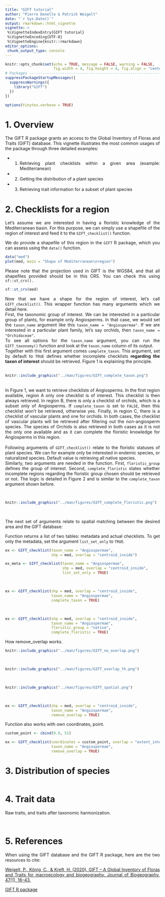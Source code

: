 ```yaml
---
title: "GIFT tutorial"
author: "Pierre Denelle & Patrick Weigelt"
date: "`r Sys.Date()`"
output: rmarkdown::html_vignette
vignette: >
 %\VignetteIndexEntry{GIFT tutorial}
 %\VignetteEncoding{UTF-8} 
 %\VignetteEngine{knitr::rmarkdown}
editor_options: 
 chunk_output_type: console
---
```


<style>
body {
text-align: justify}
</style>

```r

knitr::opts_chunk$set(echo = TRUE, message = FALSE, warning = FALSE,
                      fig.width = 4, fig.height = 4, fig.align = "center")
# Packages --------------------------------------------------------------------
suppressPackageStartupMessages({
  suppressWarnings({
    library("GIFT")
  })
})

options(tinytex.verbose = TRUE)
```

# 1. Overview

The GIFT R package grants an access to the Global Inventory of Floras and
Traits (GIFT) database. This vignette illustrates the most common usages of
the package through three detailed examples:

- 1. Retrieving plant checklists within a given area (example: Mediterranean)
- 2. Getting the distribution of a plant species
- 3. Retrieving trait information for a subset of plant species

\newpage

# 2. Checklists for a region

Let's assume we are interested in having a floristic knowledge of the
Mediterranean basin. For this purpose, we can simply use a shapefile of the
region of interest and feed it to the `GIFT_checklist()` function.  

We do provide a shapefile of this region in the `GIFT` R package, which you
can assess using the `data()` function.

```r
data("med")
plot(med, main = "Shape of Mediterranean\nregion")
```

Please note that the projection used in GIFT is the WGS84, and that all
shapefiles provided should be in this CRS. You can check this using
`sf::st_crs().`

```r
sf::st_crs(med)
```

Now that we have a shape for the region of interest, let's call
`GIFT_checklist()`. This wrapper function has many arguments which we detail
here.
<br>
First, the taxonomic group of interest. We can be interested in a particular
group of plants, for example only Angiosperms. In that case, we would set the
`taxon_name` argument like this `taxon_name = "Angiospermae"`. If we are
interested in a particular plant family, let's say orchids, then 
`taxon_name = "Orchidaceae"`.
<br>
To see all options for the `taxon_name` argument, you can run the
`GIFT_taxonomy()` function and look at the `taxon_name` column of its output.
<br>
Together with this first argument comes `complete_taxon`. This argument, set by
default to `TRUE` defines whether incomplete checklists **regarding the**
**taxon of interest** should be retrieved. Figure 1 is explaining the
principle.
<br><br>
  
```r
knitr::include_graphics("../man/figures/GIFT_complete_taxon.png")
```
<br>
In Figure 1, we want to retrieve checklists of Angiosperms. In the first region
available, region A only one checklist is of interest. This checklist is then
always retrieved. In region B, there is only a checklist of orchids, which is
a subset only of Angiosperms. If `complete_taxon` is set to `FALSE`, then this
checklist won't be retrieved, otherwise yes. Finally, in region C, there is a
checklist of vascular plants and one for orchids. In both cases, the checklist
of vascular plants will be retrieved after filtering out the non-angiosperm
species. The species of Orchids is also retrieved in both cases as it is not
the only one available and as it can complete the floristic knowledge for
Angiosperms in this region.
<br>
<br>
Following arguments of `GIFT_checklist()` relate to the floristic statuses of
plant species. We can for example only be interested in endemic species, or
naturalized species. Default value is retrieving all native species.
<br>
Similarly, two arguments are needed in the function. First, `floristic_group`
defines the group of interest. Second, `complete_floristic` states whether
incomplete regions regarding the floristic group chosen should be retrieved or
not. The logic is detailed in Figure 2 and is similar to the `complete_taxon`
argument shown before.  

<br>
```r
knitr::include_graphics("../man/figures/GIFT_complete_floristic.png")
```
<br>

The next set of arguments relate to spatial matching between the desired area
and the GIFT database:

Function returns a list of two tables: metadata and actual checklists.
To get only the metadata, set the argument `list_set_only` to `TRUE`.

```r
ex <- GIFT_checklist(taxon_name = "Angiospermae",
                     shp = med, overlap = "centroid_inside")

ex_meta <- GIFT_checklist(taxon_name = "Angiospermae",
                          shp = med, overlap = "centroid_inside",
                          list_set_only = TRUE)
```

<br>

```r
ex <- GIFT_checklist(shp = med, overlap = "centroid_inside",
                     taxon_name = "Angiospermae",
                     complete_taxon = TRUE)
```

<br>

```r
ex <- GIFT_checklist(shp = med, overlap = "centroid_inside",
                     taxon_name = "Angiospermae",
                     floristic_group = "native",
                     complete_floristic = TRUE)
```

How remove_overlap works.
<br>
```r
knitr::include_graphics("../man/figures/GIFT_no_overlap.png")
```
<br>

```r
knitr::include_graphics("../man/figures/GIFT_overlap_th.png")
```
<br>

```r
knitr::include_graphics("../man/figures/GIFT_spatial.png")
```
<br>

```r
ex <- GIFT_checklist(shp = med, overlap = "centroid_inside",
                     taxon_name = "Angiospermae",
                     remove_overlap = TRUE)
```

Function also works with own coordinates, point.

```r
custom_point <- cbind(9.9, 51)

ex <- GIFT_checklist(coordinates = custom_point, overlap = "extent_intersect",
                     taxon_name = "Angiospermae",
                     remove_overlap = TRUE)
```

# 3. Distribution of species

```r

```


# 4. Trait data

Raw traits, and traits after taxonomic harmonization.

```r

```

```r

```

# 5. References

When using the GIFT database and the GIFT R package, here are the two
resources to cite:

[Weigelt, P., König, C., & Kreft, H. (2020). GIFT – A Global Inventory of Floras and Traits for macroecology and biogeography. Journal of Biogeography, 47(1), 16–43.](https://doi.org/10.1111/jbi.13623)

[GIFT R package](https://github.com/BioGeoMacro/GIFT)
